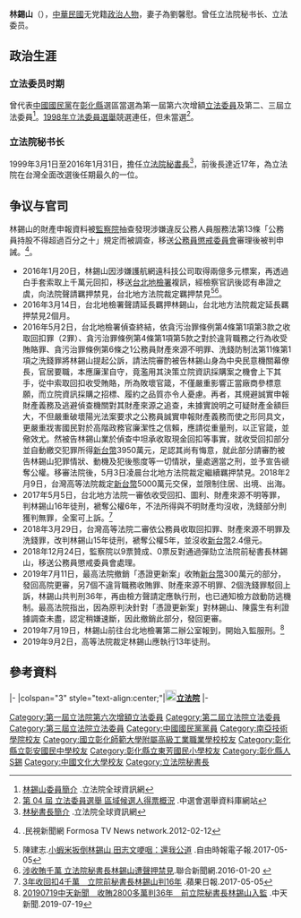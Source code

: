 '''林錫山'''（{{bd|1962年|3月17日|catIdx=L林}}），[[中華民國|中華民國]]无党籍[[政治人物|政治人物]]，妻子為劉馨慰。曾任立法院秘书长、立法委员。
{{Infobox_officeholder
| name = 林錫山
| image name =
| width = 
| order = {{ROC}}第18任[[立法院秘書長|立法院秘書長]]
| term_start  = 1999年3月1日
| term_end   = 2016年1月31日
| 1blankname=立法院院长
| 1namedata=[[王金平|王金平]]
| predecessor =[[劉碧良|劉碧良]]
| successor = [[林志嘉|林志嘉]]
| period = 
| Sex = 男 
| Native place = 
| 國籍 = {{ROC}}
| date of birth = {{birth date and age|1962|3|17}}
| party ={{无党籍}}（2001－）                  
| otherparty={{Kmt|22px}}<br>（1985年－2001年<ref>{{cite news|title=林錫山案　國民黨：不能假設與王金平有關|url=http://www.crntt.tw/doc/1042/1/8/1/104218143.html?coluid=93&kindid=4030&docid=104218143|last=張嘉文|publisher=中評社|date=2016-05-04|accessdate=2019-07-11|archive-date=2020-02-02|archive-url=https://web.archive.org/web/20200202171757/http://www.crntt.tw/doc/1042/1/8/1/104218143.html?coluid=93&kindid=4030&docid=104218143|dead-url=no}}</ref>）
| place of birth = {{TWN}}[[彰化縣|彰化縣]]
| educate = 
*彰化市東芳國小
*彰化市彰安國中
*省立[[彰化高工|彰化高工]]畢
*[[桃園創新技術學院|南亞工專]]土木科畢
| past = 
*中州工專就業輔導室主任
*彰化民眾服務分社理事
*彰化市後備軍人輔導中心主任
*[[1989年中華民國立法委員選舉|第一屆第六次增額立法委員]]<br><span style="color: blue;">（1990年2月1日－1993年1月31日）</span>
*[[1992年中華民國立法委員選舉|第二屆立法委員]]<br><span style="color: blue;">（1993年2月1日－1996年1月31日）</span>
*[[1995年中華民國立法委員選舉|第三屆立法委員]]<br><span style="color: blue;">（1996年2月1日－1999年1月31日）</span>
*立法院[[立法院外交及國防委員會|国防外交委员会召集委员]]、[[立法院經濟委員會|经济委员会召集委员]]、[[立法院程序委員會|立法院程序委员会召集委员]]
*國民黨立法院黨政工作協調會執行委員
*國民黨立法院工作會副主任
*國民黨立法院工作會司法委員會委員長
*立法院司法委員會召集委員
*消防發展基金會董事兼執行長
*[[立法院秘書長|立法院秘书长]]<br><span style="color: blue;">(1999年3月1日－2016年1月31日)</span>
}}

==政治生涯==
===立法委员时期===
曾代表[[中國國民黨|中國國民黨]]在[[彰化縣|彰化縣]]選區當選為第一屆第六次增額[[立法委員|立法委員]]及第二、三屆立法委員<ref>[https://www.ly.gov.tw/Pages/Detail.aspx?nodeid=6571&pid=82063 林錫山委員簡介] {{Wayback|url=https://www.ly.gov.tw/Pages/Detail.aspx?nodeid=6571&pid=82063 |date=20190711202608 }}.立法院全球資訊網</ref>。[[1998年中華民國立法委員選舉|1998年立法委員選舉]]競選連任，但未當選<ref>[http://db.cec.gov.tw/histMain.jsp?voteSel=19981201A2 第 04 屆 立法委員選舉 區域候選人得票概況] {{Wayback|url=http://db.cec.gov.tw/histMain.jsp?voteSel=19981201A2 |date=20201130080712 }}.中選會選舉資料庫網站</ref>。

===立法院秘书长===
1999年3月1日至2016年1月31日，擔任[[立法院秘書長|立法院秘書長]]<ref>[https://www.ly.gov.tw/Pages/Detail.aspx?nodeid=6571&pid=82063 林秘書長簡介] {{Wayback|url=https://www.ly.gov.tw/Pages/Detail.aspx?nodeid=6571&pid=82063 |date=20190711202608 }}.立法院全球資訊網</ref>，前後長達近17年，為立法院在台灣全面改選後任期最久的一位。

==争议与官司==
林錫山的財產申報資料被[[監察院|監察院]]抽查發現涉嫌違反公務人員服務法第13條「公務員持股不得超過百分之十」規定而被調查，移送[[公務員懲戒委員會|公務員懲戒委員會]]審理後被判申誡。<ref>{{youtube|2WN8m1I0AbQ|林錫山涉違法投資 恐遭彈劾－民視新聞}}.民視新聞網 Formosa TV News network.2012-02-12</ref>。
*2016年1月20日，林錫山因涉嫌護航網遠科技公司取得兩億多元標案，再透過白手套索取上千萬元回扣，移送[[台北地檢署|台北地檢署]]複訊，經檢察官訊後認有串證之虞，向法院聲請羈押禁見，台北地方法院裁定羈押禁見<ref>陳建志.[http://news.ltn.com.tw/news/society/breakingnews/2058231 小蝦米扳倒林錫山 田志文哽咽：還我公道] {{Wayback|url=http://news.ltn.com.tw/news/society/breakingnews/2058231 |date=20200202171644 }}.自由時報電子報.2017-05-05</ref><ref>[http://udn.com/news/story/2/1454220-%E6%B6%89%E6%94%B6%E8%B3%84%E5%8D%83%E8%90%AC-%E7%AB%8B%E6%B3%95%E9%99%A2%E7%A7%98%E6%9B%B8%E9%95%B7%E6%9E%97%E9%8C%AB%E5%B1%B1%E9%81%AD%E8%81%B2%E6%8A%BC%E7%A6%81%E8%A6%8B 涉收賄千萬 立法院秘書長林錫山遭聲押禁見].聯合新聞網.2016-01-20 {{Wayback|url=http://udn.com/news/story/2/1454220-%E6%B6%89%E6%94%B6%E8%B3%84%E5%8D%83%E8%90%AC-%E7%AB%8B%E6%B3%95%E9%99%A2%E7%A7%98%E6%9B%B8%E9%95%B7%E6%9E%97%E9%8C%AB%E5%B1%B1%E9%81%AD%E8%81%B2%E6%8A%BC%E7%A6%81%E8%A6%8B |date=20160120225643 }}</ref>。
*2016年3月14日，台北地檢署聲請延長羈押林錫山，台北地方法院裁定延長羈押禁見2個月。
*2016年5月2日，台北地檢署偵查終結，依貪污治罪條例第4條第1項第3款之收取回扣罪（2罪）、貪污治罪條例第4條第1項第5款之對於違背職務之行為收受賄賂罪、貪污治罪條例第6條之1公務員財產來源不明罪、洗錢防制法第11條第1項之洗錢罪將林錫山提起公訴，請法院審酌被告林錫山身為中央民意機關幕僚長，官居要職，本應廉潔自守，竟濫用其決策立院資訊採購案之機會上下其手，從中索取回扣收受賄賂，所為敗壞官箴，不僅嚴重影響正當廠商參標意願，而立院資訊採購之招標、履約之品質亦令人憂慮。再者，其規避誠實申報財產義務及逃避偵查機關對其財產來源之追查，未據實說明之可疑財產金額巨大，不但嚴重破壞陽光法案要求之公務員誠實申報財產義務而使之形同具文，更嚴重戕害國民對於高階政務官廉潔性之信賴，應請從重量刑，以正官箴，並儆效尤。然被告林錫山業於偵查中坦承收取現金回扣等事實，就收受回扣部分並自動繳交犯罪所得[[新台幣|新台幣]]3950萬元，足認其尚有悔意，就此部分請審酌被告林錫山犯罪情狀、動機及犯後態度等一切情狀，量處適當之刑，並予宣告禠奪公權。移審法院後，5月3日凌晨台北地方法院裁定繼續羈押禁見。2018年2月9日，台灣高等法院裁定[[新台幣|新台幣]]5000萬元交保，並限制住居、出境、出海。
*2017年5月5日，台北地方法院一審依收受回扣、圖利、財產來源不明等罪，判林錫山16年徒刑，褫奪公權6年，不法所得與不明財產均沒收，洗錢部分則獲判無罪，全案可上訴。<ref>[http://www.appledaily.com.tw/realtimenews/article/local/20170505/1111744/ 3年收回扣4千萬　立院前秘書長林錫山判16年] {{Wayback|url=http://www.appledaily.com.tw/realtimenews/article/local/20170505/1111744/ |date=20171016003800 }}.蘋果日報.2017-05-05</ref>
*2018年3月29日，台灣高等法院二審依公務員收取回扣罪、財產來源不明罪及洗錢罪，改判林錫山15年徒刑，褫奪公權5年，並沒收[[新台幣|新台幣]]2.4億元。
*2018年12月24日，監察院以9票贊成、0票反對通過彈劾立法院前秘書長林錫山，移送公務員懲戒委員會處理。
*2019年7月11日，最高法院撤銷「憑證更新案」收賄[[新台幣|新台幣]]300萬元的部分，發回高院更審，另7個不違背職務收賄罪、財產來源不明罪、2個洗錢罪駁回上訴，林錫山共判刑36年，再由檢方聲請定應執行刑，也已通知檢方啟動防逃機制。最高法院指出，因為原判決針對「憑證更新案」對林錫山、陳露生有利證據調查未盡，認定稍嫌速斷，因此撤銷此部分，發回更審。
*2019年7月19日，林錫山前往台北地檢署第二辦公室報到，開始入監服刑。<ref>[https://www.youtube.com/watch?v=IQzgncQiNLs 20190719中天新聞　收賄2800多萬判36年　前立院秘書長林錫山入監] {{Wayback|url=https://www.youtube.com/watch?v=IQzgncQiNLs |date=20200225011344 }}.中天新聞.2019-07-19</ref>
*2019年9月2日，高等法院裁定林錫山應執行13年徒刑。

==參考資料==
<div class="references-small">
<references />
</div>

{{start box}}
{{s-gov|roc}}
|-
|colspan="3" style="text-align:center;"|'''[[File:ROC_Legislative_Yuan_Seal.svg|20px]][[立法院|立法院]]'''
|-
{{s-before|[[劉碧良|劉碧良]]}}
{{s-title|[[立法院|立法院]]秘書長<small><br>第四、五、六、七、八屆<br>1999年3月1日－2016年1月31日}}
{{s-after|[[林志嘉|林志嘉]]}}
{{end box}}

{{中華民國第三屆立法委員}}
{{中華民國第二屆立法委員}}
{{中華民國第一屆第六次增額立法委員}}

[[Category:第一屆立法院第六次增額立法委員|Category:第一屆立法院第六次增額立法委員]]
[[Category:第二屆立法院立法委員|Category:第二屆立法院立法委員]]
[[Category:第三屆立法院立法委員|Category:第三屆立法院立法委員]]
[[Category:中國國民黨黨員|Category:中國國民黨黨員]]
[[Category:南亞技術學院校友|Category:南亞技術學院校友]]
[[Category:國立彰化師範大學附屬高級工業職業學校校友|Category:國立彰化師範大學附屬高級工業職業學校校友]]
[[Category:彰化縣立彰安國民中學校友|Category:彰化縣立彰安國民中學校友]]
[[Category:彰化縣立東芳國民小學校友|Category:彰化縣立東芳國民小學校友]]
[[Category:彰化縣人|Category:彰化縣人]]
[[Category:林姓|S錫]]
[[Category:中國文化大學校友|Category:中國文化大學校友]]
[[Category:立法院秘書長|Category:立法院秘書長]]